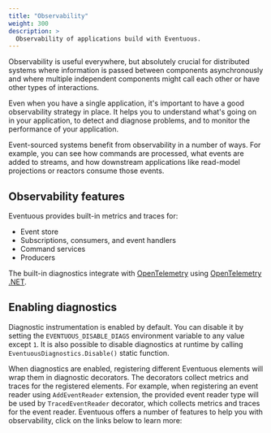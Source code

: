 ```yaml
---
title: "Observability"
weight: 300
description: >
  Observability of applications build with Eventuous.
---
```


Observability is useful everywhere, but absolutely crucial for distributed systems where information is passed between components asynchronously and where multiple independent components might call each other or have other types of interactions.

Even when you have a single application, it's important to have a good observability strategy in place. It helps you to understand what's going on in your application, to detect and diagnose problems, and to monitor the performance of your application.

Event-sourced systems benefit from observability in a number of ways. For example, you can see how commands are processed, what events are added to streams, and how downstream applications like read-model projections or reactors consume those events.

## Observability features

Eventuous provides built-in metrics and traces for:
- Event store
- Subscriptions, consumers, and event handlers
- Command services
- Producers

The built-in diagnostics integrate with [OpenTelemetry](https://opentelemetry.io/) using [OpenTelemetry .NET](https://learn.microsoft.com/en-us/dotnet/core/diagnostics/observability-with-otel).

## Enabling diagnostics

Diagnostic instrumentation is enabled by default. You can disable it by setting the `EVENTUOUS_DISABLE_DIAGS` environment variable to any value except `1`. It is also possible to disable diagnostics at runtime by calling `EventuousDiagnostics.Disable()` static function.

When diagnostics are enabled, registering different Eventuous elements will wrap them in diagnostic decorators. The decorators collect metrics and traces for the registered elements. For example, when registering an event reader using `AddEventReader` extension, the provided event reader type will be used by `TracedEventReader` decorator, which collects metrics and traces for the event reader.
Eventuous offers a number of features to help you with observability, click on the links below to learn more:

<DocCardList/>